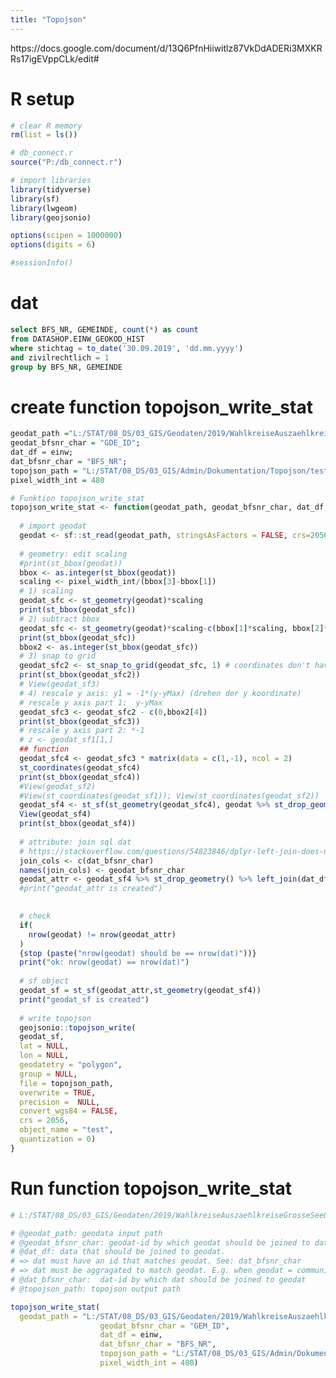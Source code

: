 ```yaml
---
title: "Topojson"
---
```


https://docs.google.com/document/d/13Q6PfnHiiwitlz87VkDdADERi3MXKRRs17igEVppCLk/edit#

# R setup

```r
# clear R memory
rm(list = ls())

# db_connect.r
source("P:/db_connect.r")

# import libraries
library(tidyverse)
library(sf)
library(lwgeom)
library(geojsonio)

options(scipen = 1000000)
options(digits = 6)

#sessionInfo()

```


# dat

```sql

select BFS_NR, GEMEINDE, count(*) as count
from DATASHOP.EINW_GEOKOD_HIST 
where stichtag = to_date('30.09.2019', 'dd.mm.yyyy')
and zivilrechtlich = 1
group by BFS_NR, GEMEINDE

```

# create function topojson_write_stat

```r

geodat_path ="L:/STAT/08_DS/03_GIS/Geodaten/2019/WahlkreiseAuszaehlkreiseGrosseSeeOhneExklaveSitze_gen_epsg2056_F_KTZH_2019.json"
geodat_bfsnr_char = "GDE_ID";
dat_df = einw;
dat_bfsnr_char = "BFS_NR";
topojson_path = "L:/STAT/08_DS/03_GIS/Admin/Dokumentation/Topojson/test.topojson";
pixel_width_int = 480

# Funktion topojson_write_stat
topojson_write_stat <- function(geodat_path, geodat_bfsnr_char, dat_df, dat_bfsnr_char, topojson_path, pixel_width_int) {
  
  # import geodat
  geodat <- sf::st_read(geodat_path, stringsAsFactors = FALSE, crs=2056)
  
  # geometry: edit scaling
  #print(st_bbox(geodat))
  bbox <- as.integer(st_bbox(geodat))
  scaling <- pixel_width_int/(bbox[3]-bbox[1])
  # 1) scaling 
  geodat_sfc <- st_geometry(geodat)*scaling 
  print(st_bbox(geodat_sfc))
  # 2) subtract bbox 
  geodat_sfc <- st_geometry(geodat)*scaling-c(bbox[1]*scaling, bbox[2]*scaling)
  print(st_bbox(geodat_sfc))
  bbox2 <- as.integer(st_bbox(geodat_sfc))
  # 3) snap to grid
  geodat_sfc2 <- st_snap_to_grid(geodat_sfc, 1) # coordinates don't have decimal places anymore
  print(st_bbox(geodat_sfc2))
  # View(geodat_sf3)
  # 4) rescale y axis: y1 = -1*(y-yMax) (drehen der y koordinate)
  # rescale y axis part 1:  y-yMax
  geodat_sfc3 <- geodat_sfc2 - c(0,bbox2[4])
  print(st_bbox(geodat_sfc3))
  # rescale y axis part 2: *-1
  # z <- geodat_sf1[1,]
  ## function
  geodat_sfc4 <- geodat_sfc3 * matrix(data = c(1,-1), ncol = 2)
  st_coordinates(geodat_sfc4)
  print(st_bbox(geodat_sfc4))
  #View(geodat_sf2)
  #View(st_coordinates(geodat_sf1)); View(st_coordinates(geodat_sf2)) 
  geodat_sf4 <- st_sf(st_geometry(geodat_sfc4), geodat %>% st_drop_geometry())
  View(geodat_sf4)
  print(st_bbox(geodat_sf4))
  
  # attribute: join sql dat  
  # https://stackoverflow.com/questions/54823846/dplyr-left-join-does-not-work-with-a-character-objects-as-the-lhs-variable
  join_cols <- c(dat_bfsnr_char)
  names(join_cols) <- geodat_bfsnr_char
  geodat_attr <- geodat_sf4 %>% st_drop_geometry() %>% left_join(dat_df,by = join_cols)
  #print("geodat_attr is created")
  

  # check
  if(
    nrow(geodat) != nrow(geodat_attr)
  )
  {stop (paste("nrow(geodat) should be == nrow(dat)"))} 
  print("ok: nrow(geodat) == nrow(dat)")
  
  # sf object
  geodat_sf = st_sf(geodat_attr,st_geometry(geodat_sf4)) 
  print("geodat_sf is created")
  
  # write topojson
  geojsonio::topojson_write(
  geodat_sf, 
  lat = NULL, 
  lon = NULL,
  geodatetry = "polygon",
  group = NULL,
  file = topojson_path,
  overwrite = TRUE,
  precision =  NULL,
  convert_wgs84 = FALSE, 
  crs = 2056,
  object_name = "test", 
  quantization = 0)
}

```



# Run function topojson_write_stat

```r

# L:/STAT/08_DS/03_GIS/Geodaten/2019/WahlkreiseAuszaehlkreiseGrosseSeeOhneExklaveSitze_gen_F_KTZH_2019.shp => hat funktioniert

# @geodat_path: geodata input path
# @geodat_bfsnr_char: geodat-id by which geodat should be joined to dat
# @dat_df: data that should be joined to geodat. 
# => dat must have an id that matches geodat. See: dat_bfsnr_char
# => dat must be aggragated to match geodat. E.g. when geodat = community then dat has to have only one row for each community. 
# @dat_bfsnr_char:  dat-id by which dat should be joined to geodat
# @topojson_path: topojson output path

topojson_write_stat(
  geodat_path = "L:/STAT/08_DS/03_GIS/Geodaten/2019/WahlkreiseAuszaehlkreiseGrosseSeeOhneExklaveSitze_gen_F_KTZH_2019.shp",
                    geodat_bfsnr_char = "GEM_ID", 
                    dat_df = einw, 
                    dat_bfsnr_char = "BFS_NR", 
                    topojson_path = "L:/STAT/08_DS/03_GIS/Admin/Dokumentation/Topojson/test4.topojson", 
                    pixel_width_int = 480)

```





